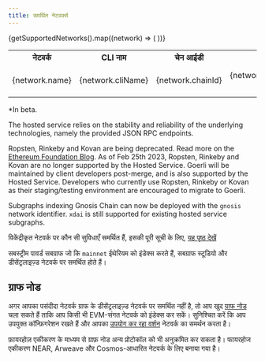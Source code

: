 ```yaml
---
title: समर्थित नेटवर्क्स
---
```



<Table>
  <tr>
    <th>नेटवर्क</th>
    <th>CLI नाम</th>
    <th align="center">चेन आईडी</th>
    <th align="center">होस्टेड सेवा</th>
    <th align="center">सबग्राफ स्टूडियो</th>
    <th align="center">विकेन्द्रीकृत नेटवर्क</th>
    <th align="center">सबस्ट्रीम समर्थन</th>
  </tr>
  {getSupportedNetworks().map((network) => (
    <tr key={network.cliName}>
      <td>{network.name}</td>
      <td>
        <CodeInline>{network.cliName}</CodeInline>
      </td>
      <td align="center">{network.chainId}</td>
      <td align="center">{network.supportedOnHosted ? '✓' : null}</td>
      <td align="center">{network.supportedOnStudio ? '✓' : null}</td>
      <td align="center">{network.supportedOnNetwork ? `✓${network.isBeta ? '*' : ''}` : null}</td>
      <td align="center">{network.substreams ? '✓' : null}</td>
    </tr>
  ))}
</Table>

\*In beta.

The hosted service relies on the stability and reliability of the underlying technologies, namely the provided JSON RPC endpoints.

Ropsten, Rinkeby and Kovan are being deprecated. Read more on the [Ethereum Foundation Blog](https://blog.ethereum.org/2022/06/21/testnet-deprecation). As of Feb 25th 2023, Ropsten, Rinkeby and Kovan are no longer supported by the Hosted Service. Goerli will be maintained by client developers post-merge, and is also supported by the Hosted Service. Developers who currently use Ropsten, Rinkeby or Kovan as their staging/testing environment are encouraged to migrate to Goerli.

Subgraphs indexing Gnosis Chain can now be deployed with the `gnosis` network identifier. `xdai` is still supported for existing hosted service subgraphs.

विकेंद्रीकृत नेटवर्क पर कौन सी सुविधाएँ समर्थित हैं, इसकी पूरी सूची के लिए, [यह पृष्ठ देखें](https://github.com/graphprotocol/indexer/blob/main/docs/feature-support-matrix.md)

सबस्ट्रीम पावर्ड सबग्राफ जो कि `mainnet` ईथेरियम को इंडेक्स करते हैं, सबग्राफ स्टूडियो और डीसेंट्रलाइज़्ड नेटवर्क पर समर्थित होते हैं।

## ग्राफ नोड

अगर आपका पसंदीदा नेटवर्क ग्राफ के डीसेंट्रलाइज़्ड नेटवर्क पर समर्थित नहीं है, तो आप खुद [ग्राफ नोड](https://github.com/graphprotocol/graph-node) चला सकते हैं ताकि आप किसी भी EVM-संगत नेटवर्क को इंडेक्स कर सकें। सुनिश्चित करें कि आप उपयुक्त कॉन्फ़िगरेशन रखते हैं और आपका [उपयोग कर रहा वर्शन](https://github.com/graphprotocol/graph-node/releases) नेटवर्क का समर्थन करता है।

फ़ायरहोज़ एकीकरण के माध्यम से ग्राफ़ नोड अन्य प्रोटोकॉल को भी अनुक्रमित कर सकता है। फायरहोज एकीकरण NEAR, Arweave और Cosmos-आधारित नेटवर्क के लिए बनाया गया है।
